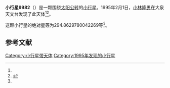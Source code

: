 {{Infobox planet
| bgcolour = #FFFFC0
| name = 9982
| symbol = 
| image = 
| caption = 
| discovery = yes
| discovery_ref = 
| discoverer = [[小林隆男|小林隆男]]
| discovery_site = [[大泉天文台|大泉天文台]] 
| discovered = 1995年2月1日
| designations = yes
| mp_name = 
| named_after = 
| alt_names = 1995 CH/ 1986 EV2 / 1997 ND9
| mp_category = [[主带小行星|主带小行星]]
| orbit_ref = <ref name="a">[http://ssd.jpl.nasa.gov/sbdb.cgi?sstr=9982 9982] {{Wayback|url=http://ssd.jpl.nasa.gov/sbdb.cgi?sstr=9982 |date=20210717071732 }}，小行星數據庫瀏覽器（JPL Small-Body Database Browser）－[[美国国家航空航天局|美国国家航空航天局]]喷气推进实验室</ref>
| epoch = 2456400.5 (2013年4月18日更新)
| aphelion = {{convert|3.106797726892887|AU|km|3|abbr=on|lk=out}}
| perihelion = {{convert|2.267991569998159|AU|km|3|abbr=on}}
| semimajor = {{convert|2.687394648445523|AU|km|3|abbr=on}}
| eccentricity = 0.156063077
| period = 1609.146552 [[日|日]]<br />4.41[[儒略年|儒略年]]
| avg_speed = 
| inclination = 14.2968417592359
| asc_node = 131.8117276232391
| mean_anomaly = 
| arg_peri = 294.8629780042269
| satellites = 
| physical_characteristics = yes
| dimensions = 
| mass = 
| density = 
| surface_grav = 
| escape_velocity = 
| sidereal_day = 
| axial_tilt = 
| pole_ecliptic_lat = 
| pole_ecliptic_lon = 
| albedo = 
| temperatures= 
| temp_name1 = 
| mean_temp_1 = 
| max_temp_1 = 
| temp_name2 = 
| max_temp_2 = 
| spectral_type = 
| abs_magnitude = 294.8629780042269
}}

'''小行星9982'''（{{lang-en|9982}}）是一颗围绕[[太阳|太阳]][[公转|公转]]的[[小行星|小行星]]。1995年2月1日，[[小林隆男|小林隆男]]在大泉天文台发现了此天体<ref name="a" /><ref>{{cite news|title=小行星列表|url=http://cfa-www.harvard.edu/iau/lists/NumberedMPs.txt|accessdate=2013-07-08|newspaper=哈佛大学|archive-date=2008-05-17|archive-url=https://web.archive.org/web/20080517010638/http://cfa-www.harvard.edu/iau/lists/NumberedMPs.txt|dead-url=no}}</ref>。

这颗小行星的[[绝对星等|绝对星等]]为294.8629780042269等<ref name="a" />。

==参考文献==
{{reflist}}
{{Minor Planet Number|[[小行星9981|小行星9981]]|[[小行星9983|小行星9983]]}}

{{小天体}}

[[Category:小行星带天体|Category:小行星带天体]]
[[Category:1995年发现的小行星|Category:1995年发现的小行星]]

{{asteroid-stub}}
